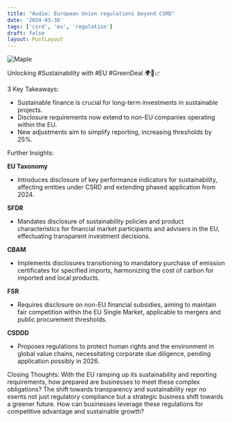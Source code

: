 ```yaml
---
title: "Audio: European Union regulations beyond CSRD"
date: '2024-03-30'
tags: ['csrd', 'eu', 'regulation']
draft: false
layout: PostLayout
---
```


<div className="flex justify-center">
<div className="my-1 w-full px-2 xl:my-1 xl:w-1/2 xl:px-2">
    <img src="https://willpolesa.pythonanywhere.com/static/podcast_thumbnails/recpC2cCQNeOW3Psxpodcast_thumbnail.png" alt="Maple" className="mx-auto h-58 w-auto" />
</div>
</div>

Unlocking #Sustainability with #EU #GreenDeal 🌍💼📈

3 Key Takeaways:

- Sustainable finance is crucial for long-term investments in sustainable projects.
- Disclosure requirements now extend to non-EU companies operating within the EU.
- New adjustments aim to simplify reporting, increasing thresholds by 25%.

Further Insights:

**EU Taxonomy**
- Introduces disclosure of key performance indicators for sustainability, affecting entities under CSRD and extending phased application from 2024.

**SFDR**
- Mandates disclosure of sustainability policies and product characteristics for financial market participants and advisers in the EU, effectuating transparent investment decisions.

**CBAM**
- Implements disclosures transitioning to mandatory purchase of emission certificates for specified imports, harmonizing the cost of carbon for imported and local products.

**FSR**
- Requires disclosure on non-EU financial subsidies, aiming to maintain fair competition within the EU Single Market, applicable to mergers and public procurement thresholds.

**CSDDD**
- Proposes regulations to protect human rights and the environment in global value chains, necessitating corporate due diligence, pending application possibly in 2026.

Closing Thoughts:
With the EU ramping up its sustainability and reporting requirements, how prepared are businesses to meet these complex obligations? The shift towards transparency and sustainability repr no esents not just regulatory compliance but a strategic business shift towards a greener future. How can businesses leverage these regulations for competitive advantage and sustainable growth?
